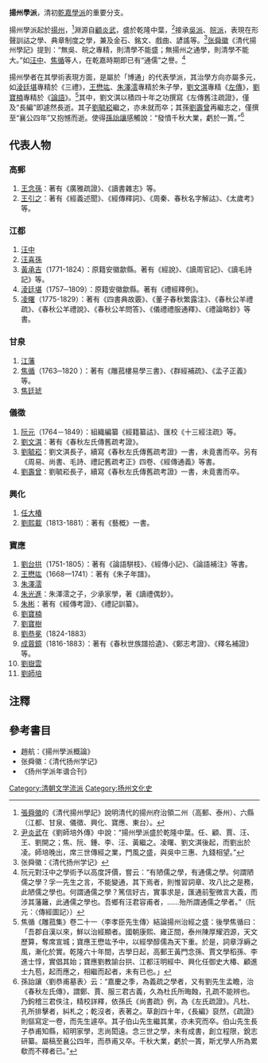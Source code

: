 '''揚州學派'''，清初[[乾嘉學派|乾嘉學派]]的重要分支。

揚州學派起於[[揚州|揚州]]，<ref>[[張舜徽|張舜徽]]的《清代揚州學記》說明清代的揚州府治領二州（高郵、泰州）、六縣（江都、甘泉、儀徵、興化、寶應、東台）。</ref>淵源自[[顧炎武|顧炎武]]，盛於乾隆中葉，<ref>[[尹炎武|尹炎武]]在《劉師培外傳》中說：“揚州學派盛於乾隆中葉。任、顧、賈、汪、王、劉開之；焦、阮、鍾、李、汪、黃繼之。凌曙、劉文淇後起，而劉出於凌。師培晚出，席三世傳經之業，門風之盛，與吳中三惠、九錢相望。”</ref>接承[[吳派|吳派]]、[[皖派|皖派]]，表現在形聲訓詁之學、典章制度之學，兼及金石、銘文、戲曲、諺謠等。<ref>张舜徽：《清代扬州学记》</ref>[[张舜徽|张舜徽]]《清代揚州學記》提到：“無吳、皖之專精，則清學不能盛；無揚州之通學，則清學不能大。”如[[汪中|汪中]]、[[焦循|焦循]]等人，在乾嘉時期即已有“通儒”之譽。<ref>阮元對汪中之學術予以高度評價，嘗云：“有陋儒之學，有通儒之學。何謂陋儒之學？孚一先生之言，不能變通，其下焉者，則惟習詞章、攻八比之是務，此陋儒之學也。何謂通儒之學？篤信好古，實事求是，匯通前聖微言大義，而涉其藩籬，此通儒之學也。吾鄉有汪君容甫者，……殆所謂通儒之學者。”（阮元：〈傳經圖記〉）</ref>

揚州學者在其學術表現方面，是屬於「博通」的代表學派，其治學方向亦屬多元，如[[淩廷堪|淩廷堪]]專精於《三禮》，[[王懋竑|王懋竑]]、[[朱澤澐|朱澤澐]]專精於朱子學，[[劉文淇|劉文淇]]專精《[[左傳|左傳]]》，[[劉寶楠|劉寶楠]]專精於《[[論語|論語]]》。<ref>焦循《雕菰集》卷二十一〈李孝臣先生傳〉結論揚州治經之盛：後學焦循曰：「吾郡自漢以來，鮮以治經顯者。國朝康熙、雍正間，泰州陳厚耀泗源，天文歷算，奪席宣城；寶應王懋竑予中，以經學醇儒為天下重。於是，詞章浮縟之風，漸化於實。乾隆六十年間，古學日起，高郵王黃門念孫、賈文學稻孫、李進士惇，實倡其始；寶應劉教諭台拱、江都汪明經中、興化任御史大椿、顧進士九苞，起而應之，相繼而起者，未有已也。」</ref>其中，劉文淇以積四十年之功撰寫《左傳舊注疏證》，僅及“長編”即遽然長逝。其子[[劉毓崧|劉毓崧]]繼之，亦未就而卒；其孫[[劉壽曾|劉壽曾]]再繼志之，僅撰至“襄公四年”又抱憾而逝。使得[[孫詒讓|孫詒讓]]感觸說：“發憤千秋大業，虧於一簣。”<ref>孫詒讓〈劉恭甫墓表〉云：“嘉慶之季，為義疏之學者，又有劉先生孟瞻，治《春秋左氏傳》，謂鄭、賈、服三君古義，久為杜氏所晦蝕，孔疏不能辨也。乃鉤稽三君佚注，精校詳釋，依孫氏《尚書疏》例，為《左氏疏證》。凡杜、孔所排擊者，糾札之；乾沒者，表著之。草創四十年，《長編》裒然，《疏證》則傴寫定一卷，而先生遽卒。其子伯山先生繼其業，亦未究而卒。伯山先生長子恭甫知縣，紹明家學，志尚閎遠。念三世之學，未有成書，創立程限，銳志研纂。屬稿至襄公四年，而恭甫又卒。千秋大業，虧於一簣，斯尤學人所為累欷而不釋者已。”</ref>

==代表人物==

===高郵===
#[[王念孫|王念孫]]：著有《廣雅疏證》、《讀書雜志》等。
#[[王引之|王引之]]：著有《經義述聞》、《經傳釋詞》、《周秦、春秋名字解詁》、《太歲考》等。

===江都===
#[[汪中|汪中]]
#[[汪喜孫|汪喜孫]]
#[[黃承吉|黃承吉]]（1771-1824）：原籍安徽歙縣。著有《經說》、《讀周官記》、《讀毛詩記》等。
#[[淩廷堪|淩廷堪]]（1757─1809）：原籍安徽歙縣。著有《禮經釋例》。
#[[凌曙|凌曙]]（1775-1829）：著有《四書典故覈》、《董子春秋繁露注》、《春秋公羊禮疏》、《春秋公羊禮說》、《春秋公羊問答》、《儀禮禮服通釋》、《禮論略鈔》等書。

===甘泉===
#[[江藩|江藩]]
#[[焦循|焦循]]（1763─1820 ）：著有《雕菰樓易學三書》、《群經補疏》、《孟子正義》等。
#[[焦廷琥|焦廷琥]]

===儀徵===
#[[阮元|阮元]]（1764－1849）：組織編纂《經籍纂詁》、匯校《十三經注疏》等。
#[[劉文淇|劉文淇]]：著有《春秋左氏傳舊疏考證》。
#[[劉毓崧|劉毓崧]]：劉文淇長子，續寫《春秋左氏傳舊疏考證》一書，未竟書而卒。另有《周易、尚書、毛詩、禮記舊疏考正》四卷、《經傳通義》等書。
#[[劉壽曾|劉壽曾]]：劉毓崧長子，續寫《春秋左氏傳舊疏考證》一書，未竟書而卒。

===興化===
#[[任大椿|任大椿]]
#[[劉熙載|劉熙載]]（1813-1881）：著有《藝概》一書。

===寶應===
#[[劉台拱|劉台拱]]（1751-1805）：著有《論語駢枝》、《經傳小記》、《論語補注》等書。
#[[王懋竑|王懋竑]]（1668—1741）：著有《朱子年譜》。
#[[朱澤澐|朱澤澐]]
#[[朱光進|朱光進]]：朱澤澐之子，少承家學，著《讀禮偶鈔》。
#[[朱彬|朱彬]]：著有《經傳考證》、《禮記訓纂》。
#[[劉寶楠|劉寶楠]]
#[[劉寶樹|劉寶樹]]
#[[劉恭冕|劉恭冕]]（1824-1883）
#[[成蓉鏡|成蓉鏡]]（1816-1883）：著有《春秋世族譜拾遺》、《鄭志考證》、《釋名補證》等。
#[[劉嶽雲|劉嶽雲]]
#[[劉師培|劉師培]]

==注釋==
{{reflist|2}}

==參考書目==
* 趙航：《揚州學派概論》
* 张舜徽：《清代扬州学记》
*《扬州学派年谱合刊》

[[Category:清朝文学流派|Category:清朝文学流派]]
[[Category:扬州文化史|Category:扬州文化史]]